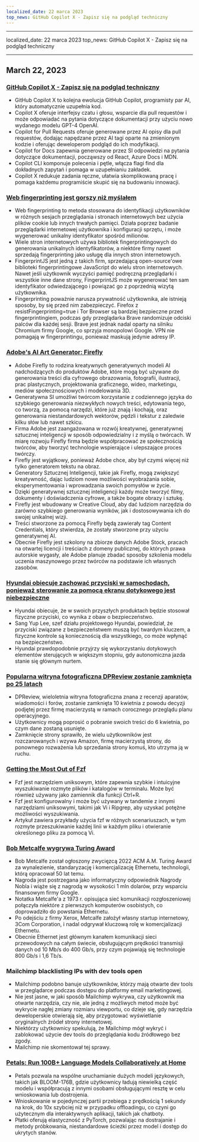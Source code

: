 ```yaml
---
localized_date: 22 marca 2023
top_news: GitHub Copilot X - Zapisz się na podgląd techniczny
---
```


---

localized_date: 22 marca 2023
top_news: GitHub Copilot X - Zapisz się na podgląd techniczny

---



<CallToAction />

<Steps>

## March 22, 2023

### [GitHub Copilot X - Zapisz się na podgląd techniczny](https://github.blog/2023-03-22-github-copilot-x-the-ai-powered-developer-experience/?ref=hackernewsgpt.com)

- GitHub Copilot X to kolejna ewolucja GitHub Copilot, programisty par AI, który automatycznie uzupełnia kod.
- Copilot X oferuje interfejsy czatu i głosu, wsparcie dla pull requestów i może odpowiadać na pytania dotyczące dokumentacji przy użyciu nowo wydanego modelu GPT-4 OpenAI.
- Copilot for Pull Requests oferuje generowane przez AI opisy dla pull requestów, dodając napędzane przez AI tagi oparte na zmienionym kodzie i oferując deweloperom podgląd do ich modyfikacji.
- Copilot for Docs zapewnia generowane przez SI odpowiedzi na pytania dotyczące dokumentacji, począwszy od React, Azure Docs i MDN.
- Copilot CLI komponuje polecenia i pętle, włącza flagi find dla dokładnych zapytań i pomaga w uzupełnianiu zakładek.
- Copilot X redukuje zadania ręczne, ułatwia skomplikowaną pracę i pomaga każdemu programiście skupić się na budowaniu innowacji.

### [Web fingerprinting jest gorszy niż myślałem](https://www.bitestring.com/posts/2023-03-19-web-fingerprinting-is-worse-than-I-thought.html?ref=hackernewsgpt.com)

- Web fingerprinting to metoda stosowana do identyfikacji użytkowników w różnych sesjach przeglądania i stronach internetowych bez użycia plików cookie lub innych trwałych pamięci. Działa poprzez badanie przeglądarki internetowej użytkownika i konfiguracji sprzętu, i może wygenerować unikalny identyfikator spośród milionów.
- Wiele stron internetowych używa bibliotek fingerprintingowych do generowania unikalnych identyfikatorów, a niektóre firmy nawet sprzedają fingerprinting jako usługę dla innych stron internetowych.
- FingerprintJS jest jedną z takich firm, sprzedającą open-source'owe biblioteki fingerprintingowe JavaScript do wielu stron internetowych. Nawet jeśli użytkownik wyczyści pamięć podręczną przeglądarki i wszystkie inne dane strony, FingerprintJS może wygenerować ten sam identyfikator odwiedzającego i powiązać go z poprzednią wizytą użytkownika.
- Fingerprinting poważnie narusza prywatność użytkownika, ale istnieją sposoby, by się przed nim zabezpieczyć. Firefox z resistFingerprinting=true i Tor Browser są bardziej bezpieczne przed fingerprintingiem, podczas gdy przeglądarka Brave randomizuje odciski palców dla każdej sesji. Brave jest jednak nadal oparty na silniku Chromium firmy Google, co sprzyja monopolowi Google. VPN nie pomagają w fingerprintingu, ponieważ maskują jedynie adresy IP.

### [Adobe's AI Art Generator: Firefly](https://www.adobe.com/sensei/generative-ai/firefly.html?ref=hackernewsgpt.com)

- Adobe Firefly to rodzina kreatywnych generatywnych modeli AI nadchodzących do produktów Adobe, które mogą być używane do generowania treści dla cyfrowego obrazowania, fotografii, ilustracji, prac plastycznych, projektowania graficznego, wideo, marketingu, mediów społecznościowych i modelowania 3D.
- Generatywna SI umożliwi twórcom korzystanie z codziennego języka do szybkiego generowania niezwykłych nowych treści, edytowania tego, co tworzą, za pomocą narzędzi, które już znają i kochają, oraz generowania niestandardowych wektorów, pędzli i tekstur z zaledwie kilku słów lub nawet szkicu.
- Firma Adobe jest zaangażowana w rozwój kreatywnej, generatywnej sztucznej inteligencji w sposób odpowiedzialny i z myślą o twórcach. W miarę rozwoju Firefly firma będzie współpracować ze społecznością twórców, aby tworzyć technologie wspierające i ulepszające proces twórczy.
- Firefly jest wyjątkowy, ponieważ Adobe chce, aby był czymś więcej niż tylko generatorem tekstu na obraz.
- Generatory Sztucznej Inteligencji, takie jak Firefly, mogą zwiększyć kreatywność, dając ludziom nowe możliwości wyobrażania sobie, eksperymentowania i wprowadzania swoich pomysłów w życie.
- Dzięki generatywnej sztucznej inteligencji każdy może tworzyć filmy, dokumenty i doświadczenia cyfrowe, a także bogate obrazy i sztukę.
- Firefly jest wbudowany w Creative Cloud, aby dać ludziom narzędzia do zarówno szybkiego generowania wyników, jak i dostosowywania ich do swojej unikalnej wizji.
- Treści stworzone za pomocą Firefly będą zawierały tag Content Credentials, który stwierdza, że zostały stworzone przy użyciu generatywnej AI.
- Obecnie Firefly jest szkolony na zbiorze danych Adobe Stock, pracach na otwartej licencji i treściach z domeny publicznej, do których prawa autorskie wygasły, ale Adobe planuje zbadać sposoby szkolenia modelu uczenia maszynowego przez twórców na podstawie ich własnych zasobów.

### [Hyundai obiecuje zachować przyciski w samochodach, ponieważ sterowanie za pomocą ekranu dotykowego jest niebezpieczne](https://www.thedrive.com/news/hyundai-promises-to-keep-buttons-in-cars-because-touchscreen-controls-are-dangerous?ref=hackernewsgpt.com)

- Hyundai obiecuje, że w swoich przyszłych produktach będzie stosował fizyczne przyciski, co wynika z obaw o bezpieczeństwo.
- Sang Yup Lee, szef działu projektowego Hyundai, powiedział, że przyciski związane z bezpieczeństwem muszą być twardym kluczem, a fizyczne kontrole są koniecznością dla wszystkiego, co może wpłynąć na bezpieczeństwo.
- Hyundai prawdopodobnie przyjrzy się wykorzystaniu dotykowych elementów sterujących w większym stopniu, gdy autonomiczna jazda stanie się głównym nurtem.

### [Popularna witryna fotograficzna DPReview zostanie zamknięta po 25 latach](https://www.dpreview.com/news/5901145460/dpreview-com-to-close?ref=hackernewsgpt.com)

- DPReview, wieloletnia witryna fotograficzna znana z recenzji aparatów, wiadomości i forów, zostanie zamknięta 10 kwietnia z powodu decyzji podjętej przez firmę macierzystą w ramach corocznego przeglądu planu operacyjnego.
- Użytkownicy mogą poprosić o pobranie swoich treści do 6 kwietnia, po czym dane zostaną usunięte.
- Zamknięcie strony sprawiło, że wielu użytkowników jest rozczarowanych i wzywa Amazon, firmę macierzystą strony, do ponownego rozważenia lub sprzedania strony komuś, kto utrzyma ją w ruchu.

### [Getting the Most Out of Fzf](https://andrew-quinn.me/fzf/?ref=hackernewsgpt.com)

- Fzf jest narzędziem uniksowym, które zapewnia szybkie i intuicyjne wyszukiwanie rozmyte plików i katalogów w terminalu. Może być również używany jako zamiennik dla funkcji Ctrl+R.
- Fzf jest konfigurowalny i może być używany w tandemie z innymi narzędziami uniksowymi, takimi jak Vi i Ripgrep, aby uzyskać potężne możliwości wyszukiwania.
- Artykuł zawiera przykłady użycia fzf w różnych scenariuszach, w tym rozmyte przeszukiwanie każdej linii w każdym pliku i otwieranie określonego pliku za pomocą Vi.

### [Bob Metcalfe wygrywa Turing Award](https://amturing.acm.org/?2023=&ref=hackernewsgpt.com)

- Bob Metcalfe został ogłoszony zwycięzcą 2022 ACM A.M. Turing Award za wynalezienie, standaryzację i komercjalizację Ethernetu, technologii, którą opracował 50 lat temu.
- Nagroda jest postrzegana jako informatyczny odpowiednik Nagrody Nobla i wiąże się z nagrodą w wysokości 1 mln dolarów, przy wsparciu finansowym firmy Google.
- Notatka Metcalfe'a z 1973 r. opisująca sieć komunikacji rozgłoszeniowej połączyła niektóre z pierwszych komputerów osobistych, co doprowadziło do powstania Ethernetu.
- Po odejściu z firmy Xerox, Metcalfe założył własny startup internetowy, 3Com Corporation, i nadal odgrywał kluczową rolę w komercjalizacji Ethernetu.
- Obecnie Ethernet jest głównym kanałem komunikacji sieci przewodowych na całym świecie, obsługującym prędkości transmisji danych od 10 Mb/s do 400 Gb/s, przy czym pojawiają się technologie 800 Gb/s i 1,6 Tb/s.

### Mailchimp blacklisting IPs with dev tools open

- Mailchimp podobno banuje użytkowników, którzy mają otwarte dev tools w przeglądarce podczas dostępu do platformy email marketingowej.
- Nie jest jasne, w jaki sposób Mailchimp wykrywa, czy użytkownik ma otwarte narzędzia, czy nie, ale jedną z możliwych metod może być wykrycie nagłej zmiany rozmiaru viewportu, co dzieje się, gdy narzędzia deweloperskie otwierają się, aby przygotować wyświetlanie oryginalnych źródeł strony internetowej.
- Niektórzy użytkownicy spekulują, że Mailchimp mógł wykryć i zablokować użycie dev tools do przeglądania kodu źródłowego bez zgody.
- Mailchimp nie skomentował tej sprawy.

### [Petals: Run 100B+ Language Models Collaboratively at Home](https://petals.ml/?ref=hackernewsgpt.com)

- Petals pozwala na wspólne uruchamianie dużych modeli językowych, takich jak BLOOM-176B, gdzie użytkownicy ładują niewielką część modelu i współpracują z innymi osobami obsługującymi resztę w celu wnioskowania lub dostrojenia.
- Wnioskowanie w pojedynczej partii przebiega z prędkością 1 sekundy na krok, do 10x szybciej niż w przypadku offloadingu, co czyni go użytecznym dla interaktywnych aplikacji, takich jak chatboty.
- Płatki oferują elastyczność z PyTorch, pozwalając na dostrajanie i metody próbkowania, niestandardowe ścieżki przez model i dostęp do ukrytych stanów.

</Steps>
